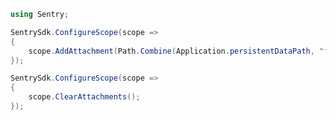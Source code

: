 ```csharp
using Sentry;

SentrySdk.ConfigureScope(scope =>
{
    scope.AddAttachment(Path.Combine(Application.persistentDataPath, "file.log"));
});

SentrySdk.ConfigureScope(scope =>
{
    scope.ClearAttachments();
});
```
